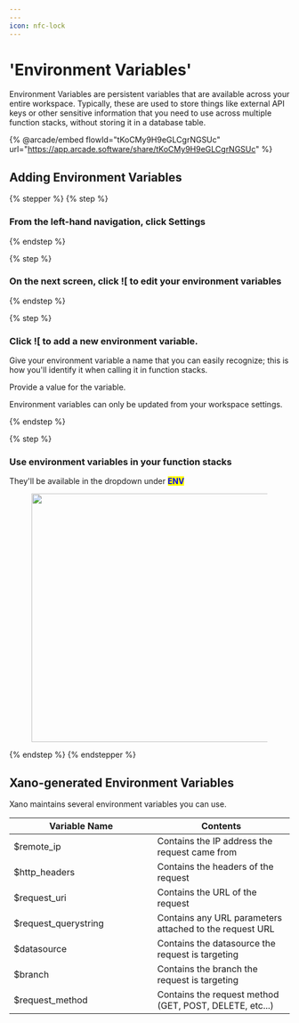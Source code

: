 ```yaml
---
---
icon: nfc-lock
---
```


# 'Environment Variables'

Environment Variables are persistent variables that are available across your entire workspace. Typically, these are used to store things like external API keys or other sensitive information that you need to use across multiple function stacks, without storing it in a database table.

{% @arcade/embed flowId="tKoCMy9H9eGLCgrNGSUc" url="https://app.arcade.software/share/tKoCMy9H9eGLCgrNGSUc" %}

## Adding Environment Variables

{% stepper %}
{% step %}
### From the left-hand navigation, click Settings


{% endstep %}

{% step %}
### On the next screen, click ![[](<../.gitbook/assets/CleanShot 2025-01-13 at 13.01.29.png>) to edit your environment variables


{% endstep %}

{% step %}
### Click ![[](<../.gitbook/assets/CleanShot 2025-01-13 at 13.01.51.png>) to add a new environment variable.

Give your environment variable a name that you can easily recognize; this is how you'll identify it when calling it in function stacks.

Provide a value for the variable.

<Info>

Environment variables can only be updated from your workspace settings.

</Info>
{% endstep %}

{% step %}
### Use environment variables in your function stacks

They'll be available in the dropdown under <mark style="color:blue;">**ENV**</mark>

<div align="left"><figure><img src="..//assets/CleanShot 2025-01-13 at 13.03.44.png" alt="" width="447"><figcaption></figcaption></figure></div>
{% endstep %}
{% endstepper %}

## Xano-generated Environment Variables

Xano maintains several environment variables you can use.

<table><thead><tr><th width="242">Variable Name</th><th>Contents</th></tr></thead><tbody><tr><td>$remote_ip</td><td>Contains the IP address the request came from</td></tr><tr><td>$http_headers</td><td>Contains the headers of the request</td></tr><tr><td>$request_uri</td><td>Contains the URL of the request</td></tr><tr><td>$request_querystring</td><td>Contains any URL parameters attached to the request URL</td></tr><tr><td>$datasource</td><td>Contains the datasource the request is targeting</td></tr><tr><td>$branch</td><td>Contains the branch the request is targeting</td></tr><tr><td>$request_method</td><td>Contains the request method (GET, POST, DELETE, etc...)</td></tr></tbody></table>